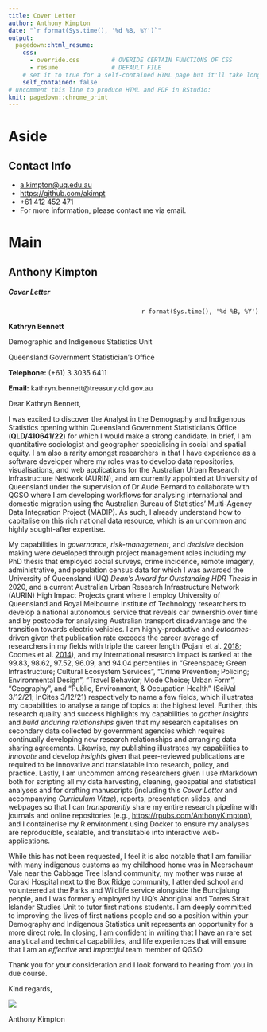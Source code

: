 ```yaml
---
title: Cover Letter
author: Anthony Kimpton
date: "`r format(Sys.time(), '%d %B, %Y')`"
output:
  pagedown::html_resume:
    css: 
      - override.css         # OVERIDE CERTAIN FUNCTIONS OF CSS
      - resume               # DEFAULT FILE
    # set it to true for a self-contained HTML page but it'll take longer to render
    self_contained: false
# uncomment this line to produce HTML and PDF in RStudio:
knit: pagedown::chrome_print
---
```


Aside
================================================================================

Contact Info {#contact}
--------------------------------------------------------------------------------

- <i class="fa fa-envelope"></i> [a.kimpton@uq.edu.au](a.kimpton@uq.edu.au)
- <i class="fa fa-github"></i> [https://github.com/akimpt](https://github.com/akimpt)
- <i class="fa fa-phone"></i> +61 412 452 471
- For more information, please contact me via email.

Main
================================================================================

Anthony Kimpton {#title}
--------------------------------------------------------------------------------

<h5><b>Cover Letter</b></h5>

<div style="text-align: right"> `r format(Sys.time(), '%d %B, %Y')` </div>

<div style="text-align: left"> 
::: concise

**Kathryn Bennett**

Demographic and Indigenous Statistics Unit

Queensland Government Statistician’s Office

**Telephone:** (+61) 3 3035 6411

**Email:** kathryn.bennett@treasury.qld.gov.au
:::

</div>


Dear Kathryn Bennett,

I was excited to discover the Analyst in the Demography and Indigenous Statistics opening within Queensland Government Statistician's Office (**QLD/410641/22**) for which I would make a strong candidate. In brief, I am quantitative sociologist and geographer specialising in social and spatial equity. I am also a rarity amongst researchers in that I have experience as a software developer where my roles was to develop data repositories, visualisations, and web applications for the Australian Urban Research Infrastructure Network (AURIN), and am currently appointed at University of Queensland under the supervision of Dr Aude Bernard to collaborate with QGSO where I am developing workflows for analysing international and domestic migration using the Australian Bureau of Statistics’ Multi-Agency Data Integration Project (MADIP). As such, I already understand how to capitalise on this rich national data resource, which is an uncommon and highly sought-after expertise.

My capabilities in *governance*, *risk-management*, and *decisive* decision making were developed through project management roles including my PhD thesis that employed social surveys, crime incidence, remote imagery, administrative, and population census data for which I was awarded the University of Queensland (UQ) *Dean’s Award for Outstanding HDR Thesis* in 2020, and a current Australian Urban Research Infrastructure Network (AURIN) High Impact Projects grant where I employ University of Queensland and Royal Melbourne Institute of Technology researchers to develop a national autonomous service that reveals car ownership over time and by postcode for analysing Australian transport disadvantage and the transition towards electric vehicles. I am highly-productive and *outcomes*-driven given that publication rate exceeds the career average of researchers in my fields with triple the career length (Pojani et al. [2018](https://journals.sagepub.com/doi/10.1177/0739456X18804330); Coomes et al. [2014](https://www.tandfonline.com/doi/full/10.1080/00330124.2012.697798)), and my international research impact is ranked at the 99.83, 98.62, 97.52, 96.09, and 94.04 percentiles in “Greenspace; Green Infrastructure; Cultural Ecosystem Services”, “Crime Prevention; Policing; Environmental Design”, “Travel Behavior; Mode Choice; Urban Form”, “Geography”, and “Public, Environment, & Occupation Health” (SciVal 3/12/21; InCites 3/12/21) respectively to name a few fields, which illustrates my capabilities to analyse a range of topics at the highest level. Further, this research quality and success highlights my capabilities to *gather insights* and *build enduring relationships* given that my research capitalises on secondary data collected by government agencies which requires continually developing new research relationships and arranging data sharing agreements. Likewise, my publishing illustrates my capabilities to *innovate* and develop *insights* given that peer-reviewed publications are required to be innovative and translatable into research, policy, and practice. Lastly, I am uncommon among researchers given I use rMarkdown both for scripting all my data harvesting, cleaning, geospatial and statistical analyses and for drafting manuscripts (including this *Cover Letter* and accompanying *Curriculum Vitae*), reports, presentation slides, and webpages so that I can *transparently* share my entire research pipeline with journals and online repositories (e.g., [https://rpubs.com/AnthonyKimpton](https://rpubs.com/AnthonyKimpton)), and I containerise my R environment using Docker to ensure my analyses are reproducible, scalable, and translatable into interactive web-applications.

\newpage

While this has not been requested, I feel it is also notable that I am familiar with many indigenous customs as my childhood home was in Meerschaum Vale near the Cabbage Tree Island community, my mother was nurse at Coraki Hospital next to the Box Ridge community, I attended school and volunteered at the Parks and Wildlife service alongside the Bundjalung people, and I was formerly employed by UQ’s Aboriginal and Torres Strait Islander Studies Unit to tutor first nations students. I am deeply committed to improving the lives of first nations people and so a position within your Demography and Indigenous Statistics unit represents an opportunity for a more direct role. In closing, I am confident in writing that I have an rare set analytical and technical capabilities, and life experiences that will ensure that I am an *effective* and *impactful* team member of QGSO.

Thank you for your consideration and I look forward to hearing from you in due course.

Kind regards,

![](Picture1.png)

Anthony Kimpton